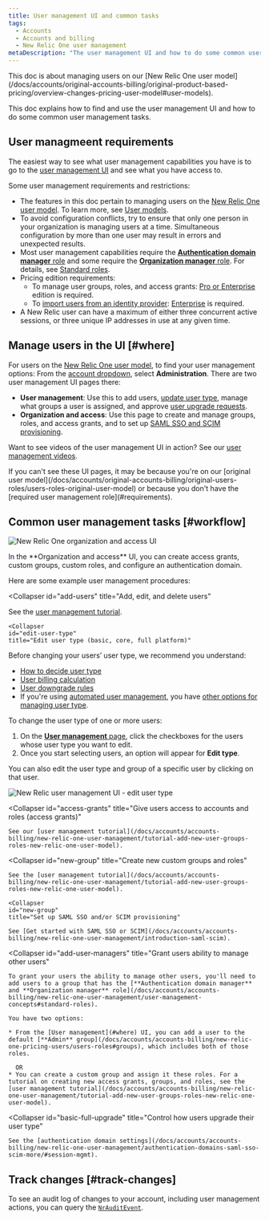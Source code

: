 ```yaml
---
title: User management UI and common tasks
tags:
  - Accounts
  - Accounts and billing
  - New Relic One user management
metaDescription: "The user management UI and how to do some common user management tasks (New Relic One user model)."
---
```


<Callout title="New pricing model">
This doc is about managing users on our [New Relic One user model](/docs/accounts/original-accounts-billing/original-product-based-pricing/overview-changes-pricing-user-model#user-models).
</Callout>

This doc explains how to find and use the user management UI and how to do some common user management tasks. 

## User managmeent requirements

The easiest way to see what user management capabilities you have is to go to the [user management UI](#where) and see what you have access to. 

Some user management requirements and restrictions:

* The features in this doc pertain to managing users on the [New Relic One user model](/docs/accounts/original-accounts-billing/original-product-based-pricing/overview-user-models). To learn more, see [User models](/docs/accounts/original-accounts-billing/original-product-based-pricing/overview-user-models).
* To avoid configuration conflicts, try to ensure that only one person in your organization is managing users at a time. Simultaneous configuration by more than one user may result in errors and unexpected results. 
* Most user management capabilities require the [**Authentication domain manager** role](/docs/accounts/accounts-billing/new-relic-one-pricing-users/users-roles#standard-roles) and some require the [**Organization manager** role](/docs/accounts/accounts-billing/new-relic-one-pricing-users/users-roles#standard-roles). For details, see [Standard roles](/docs/accounts/accounts-billing/new-relic-one-user-management/user-management-concepts#standard-roles).
* Pricing edition requirements:
  * To manage user groups, roles, and access grants: [Pro or Enterprise](https://newrelic.com/pricing) edition is required.
  * To [import users from an identity provider](/docs/accounts/accounts-billing/new-relic-one-user-management/configure-authentication-domains-sso#source-users): [Enterprise](https://newrelic.com/pricing) is required.
* A New Relic user can have a maximum of either three concurrent active sessions, or three unique IP addresses in use at any given time.  

## Manage users in the UI [#where]

For users on the [New Relic One user model](/docs/accounts/original-accounts-billing/original-product-based-pricing/overview-user-models), to find your user management options: From the [account dropdown](/docs/using-new-relic/welcome-new-relic/get-started/glossary#account-dropdown), select **Administration**. There are two user management UI pages there: 

* **User management**: Use this to add users, [update user type](#edit-user-type), manage what groups a user is assigned, and approve [user upgrade requests](/docs/accounts/accounts-billing/new-relic-one-user-management/authentication-domains-saml-sso-scim-more/#session-mgmt).
* **Organization and access**: Use this page to create and manage groups, roles, and access grants, and to set up [SAML SSO and SCIM provisioning](/docs/accounts/accounts-billing/new-relic-one-user-management/authentication-domains-saml-sso-scim-more).

Want to see videos of the user management UI in action? See our [user management videos](/docs/accounts/accounts-billing/new-relic-one-user-management/user-mgmt-videos).

<Callout variant="important">
  If you can't see these UI pages, it may be because you're on our [original user model](/docs/accounts/original-accounts-billing/original-users-roles/users-roles-original-user-model) or because you don't have the [required user management role](#requirements).
</Callout>


## Common user management tasks [#workflow]

![New Relic One organization and access UI](./images/new-relic-one-user-mgmt.png "New Relic One organization and access UI")
<figcaption>
  In the **Organization and access** UI, you can create access grants, custom groups, custom roles, and configure an authentication domain.
</figcaption>

Here are some example user management procedures:

<CollapserGroup>

  <Collapser
    id="add-users"
    title="Add, edit, and delete users"
  >

See the [user management tutorial](/docs/accounts/accounts-billing/new-relic-one-user-management/tutorial-add-new-user-groups-roles-new-relic-one-user-model#add-users).

  </Collapser>

    <Collapser
    id="edit-user-type"
    title="Edit user type (basic, core, full platform)"
  >

Before changing your users’ user type, we recommend you understand: 

* [How to decide user type](/docs/accounts/accounts-billing/new-relic-one-user-management/user-type#choose-user-type)
* [User billing calculation](/docs/accounts/accounts-billing/new-relic-one-pricing-billing/user-count-billing)
* [User downgrade rules](/docs/accounts/accounts-billing/new-relic-one-pricing-billing/user-count-billing#user-downgrade-rules)
* If you're using [automated user management](/docs/accounts/accounts/automated-user-management/automated-user-provisioning-single-sign), you have [other options for managing user type](/docs/accounts/accounts-billing/new-relic-one-user-management/authentication-domains-saml-sso-scim-more/#user-upgrade). 

To change the user type of one or more users: 

1. On the [**User management** page](#find), click the checkboxes for the users whose user type you want to edit. 
2. Once you start selecting users, an option will appear for **Edit type**. 

You can also edit the user type and group of a specific user by clicking on that user. 

![New Relic user management UI - edit user type](./images/user-management-edit-user-type.png "Edit user type in the UI")

  </Collapser>

  <Collapser
    id="access-grants"
    title="Give users access to accounts and roles (access grants)"
  >
    See our [user management tutorial](/docs/accounts/accounts-billing/new-relic-one-user-management/tutorial-add-new-user-groups-roles-new-relic-one-user-model).
  </Collapser>


  <Collapser
    id="new-group"
    title="Create new custom groups and roles"
  >
    See the [user management tutorial](/docs/accounts/accounts-billing/new-relic-one-user-management/tutorial-add-new-user-groups-roles-new-relic-one-user-model).
  </Collapser>

    <Collapser
    id="new-group"
    title="Set up SAML SSO and/or SCIM provisioning"
  >
    See [Get started with SAML SSO or SCIM](/docs/accounts/accounts-billing/new-relic-one-user-management/introduction-saml-scim).

  </Collapser>

  <Collapser
    id="add-user-managers"
    title="Grant users ability to manage other users"
  >
    To grant your users the ability to manage other users, you'll need to add users to a group that has the [**Authentication domain manager** and **Organization manager** role](/docs/accounts/accounts-billing/new-relic-one-user-management/user-management-concepts#standard-roles).

    You have two options:

    * From the [User management](#where) UI, you can add a user to the default [**Admin** group](/docs/accounts/accounts-billing/new-relic-one-pricing-users/users-roles#groups), which includes both of those roles.

      OR
    * You can create a custom group and assign it these roles. For a tutorial on creating new access grants, groups, and roles, see the [user management tutorial](/docs/accounts/accounts-billing/new-relic-one-user-management/tutorial-add-new-user-groups-roles-new-relic-one-user-model).
  </Collapser>

  <Collapser
    id="basic-full-upgrade"
    title="Control how users upgrade their user type"
  >
    See the [authentication domain settings](/docs/accounts/accounts-billing/new-relic-one-user-management/authentication-domains-saml-sso-scim-more/#session-mgmt).
  </Collapser>  
</CollapserGroup>

## Track changes [#track-changes]

To see an audit log of changes to your account, including user management actions, you can query the [`NrAuditEvent`](/docs/insights/insights-data-sources/default-data/nrauditevent-event-data-query-examples).

